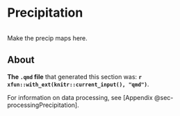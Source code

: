 # Precipitation {#sec-Precipitation}  

```r

```


Make the precip maps here.  

## About {.unnumbered}   

**The `.qmd` file** that generated this section was: **`r xfun::with_ext(knitr::current_input(), "qmd")`**. 

For information on data processing, see [Appendix @sec-processingPrecipitation].
